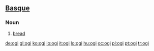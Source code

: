 ==[[Basque]]==

===Noun===
{{eu-noun}}

# [[bread]]

[[de:ogi]]
[[gl:ogi]]
[[ko:ogi]]
[[io:ogi]]
[[it:ogi]]
[[lo:ogi]]
[[hu:ogi]]
[[oc:ogi]]
[[pl:ogi]]
[[pt:ogi]]
[[tr:ogi]]